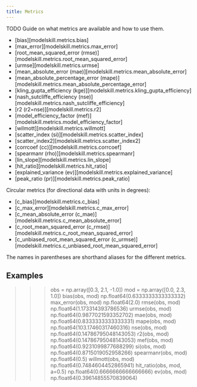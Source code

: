 ```yaml
---
title: Metrics
---
```


TODO Guide on what metrics are available and how to use them.

* [bias][modelskill.metrics.bias]
* [max_error][modelskill.metrics.max_error]
* [root_mean_squared_error (rmse)][modelskill.metrics.root_mean_squared_error]
* [urmse][modelskill.metrics.urmse]
* [mean_absolute_error (mae)][modelskill.metrics.mean_absolute_error]
* [mean_absolute_percentage_error (mape)][modelskill.metrics.mean_absolute_percentage_error]
* [kling_gupta_efficiency (kge)][modelskill.metrics.kling_gupta_efficiency]
* [nash_sutcliffe_efficiency (nse)][modelskill.metrics.nash_sutcliffe_efficiency]
* [r2 (r2=nse)][modelskill.metrics.r2]
* [model_efficiency_factor (mef)][modelskill.metrics.model_efficiency_factor]
* [wilmott][modelskill.metrics.willmott]
* [scatter_index (si)][modelskill.metrics.scatter_index]
* [scatter_index2][modelskill.metrics.scatter_index2]
* [corrcoef (cc)][modelskill.metrics.corrcoef]
* [spearmanr (rho)][modelskill.metrics.spearmanr]
* [lin_slope][modelskill.metrics.lin_slope]
* [hit_ratio][modelskill.metrics.hit_ratio]
* [explained_variance (ev)][modelskill.metrics.explained_variance]
* [peak_ratio (pr)][modelskill.metrics.peak_ratio]

Circular metrics (for directional data with units in degrees):

* [c_bias][modelskill.metrics.c_bias]
* [c_max_error][modelskill.metrics.c_max_error]
* [c_mean_absolute_error (c_mae)][modelskill.metrics.c_mean_absolute_error]
* [c_root_mean_squared_error (c_rmse)][modelskill.metrics.c_root_mean_squared_error]
* [c_unbiased_root_mean_squared_error (c_urmse)][modelskill.metrics.c_unbiased_root_mean_squared_error]

The names in parentheses are shorthand aliases for the different metrics.

Examples
--------
>>> obs = np.array([0.3, 2.1, -1.0])
>>> mod = np.array([0.0, 2.3, 1.0])
>>> bias(obs, mod)
np.float64(0.6333333333333332)
>>> max_error(obs, mod)
np.float64(2.0)
>>> rmse(obs, mod)
np.float64(1.173314393786536)
>>> urmse(obs, mod)
np.float64(0.9877021593352702)
>>> mae(obs, mod)
np.float64(0.8333333333333331)
>>> mape(obs, mod)
np.float64(103.17460317460316)
>>> nse(obs, mod)
np.float64(0.14786795048143053)
>>> r2(obs, mod)
np.float64(0.14786795048143053)
>>> mef(obs, mod)
np.float64(0.9231099877688299)
>>> si(obs, mod)
np.float64(0.8715019052958266)
>>> spearmanr(obs, mod)
np.float64(0.5)
>>> willmott(obs, mod)
np.float64(0.7484604452865941)
>>> hit_ratio(obs, mod, a=0.5)
np.float64(0.6666666666666666)
>>> ev(obs, mod)
np.float64(0.39614855570839064)